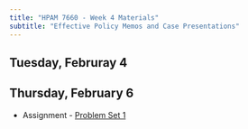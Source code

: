 ```yaml
---
title: "HPAM 7660 - Week 4 Materials"
subtitle: "Effective Policy Memos and Case Presentations"
---
```


## Tuesday, Februray 4


## Thursday, February 6

- Assignment - [Problem Set 1](/assignments/Problem Sets/problem_set_1.qmd)
